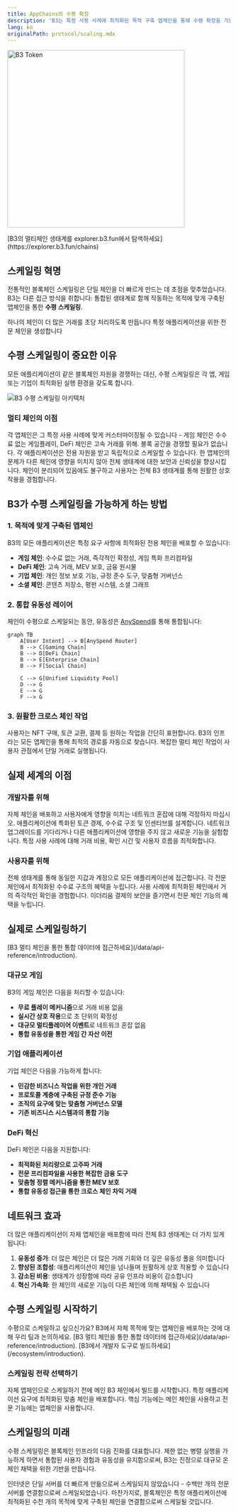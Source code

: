 ```yaml
---
title: AppChains의 수평 확장
description: 'B3는 특정 사용 사례에 최적화된 목적 구축 앱체인을 통해 수평 확장을 가능하게 하며, 통합된 유동성과 사용자 경험을 유지합니다.'
lang: ko
originalPath: protocol/scaling.mdx
---
```

<img
  src="/images/open-app-layer.png"
  alt="B3 Token"
  height="400"
  className="rounded-xl"
  title=""
/>

<Note>
  [B3의 멀티체인 생태계를 explorer.b3.fun에서 탐색하세요](https://explorer.b3.fun/chains)
</Note>

## 스케일링 혁명

전통적인 블록체인 스케일링은 단일 체인을 더 빠르게 만드는 데 초점을 맞추었습니다. B3는 다른 접근 방식을 취합니다: 통합된 생태계로 함께 작동하는 목적에 맞게 구축된 앱체인을 통한 **수평 스케일링**.

<CardGroup cols={2}>
  <Card title="수직 스케일링" icon="arrow-up">
    하나의 체인이 더 많은 거래를 초당 처리하도록 만듭니다
  </Card>
  <Card title="수평 스케일링" icon="arrow-right">
    특정 애플리케이션을 위한 전문 체인을 생성합니다
  </Card>
</CardGroup>

## 수평 스케일링이 중요한 이유

모든 애플리케이션이 같은 블록체인 자원을 경쟁하는 대신, 수평 스케일링은 각 앱, 게임 또는 기업이 최적화된 실행 환경을 갖도록 합니다.

<img
  src="/images/gamechains-diagram.jpg"
  alt="B3 수평 스케일링 아키텍처"
  className="w-full rounded-2xl"
/>

### 멀티 체인의 이점

<CardGroup cols={2}>
  <Card title="애플리케이션 특화 최적화" icon="gear">
    각 앱체인은 그 특정 사용 사례에 맞게 커스터마이징될 수 있습니다 - 게임 체인은 수수료 없는 게임플레이, DeFi 체인은 고속 거래를 위해.
  </Card>
  <Card title="무제한 처리량" icon="bolt">
    블록 공간을 경쟁할 필요가 없습니다. 각 애플리케이션은 전용 자원을 받고 독립적으로 스케일할 수 있습니다.
  </Card>
  <Card title="격리된 위험" icon="shield">
    한 앱체인의 문제가 다른 체인에 영향을 미치지 않아 전체 생태계에 대한 보안과 신뢰성을 향상시킵니다.
  </Card>
  <Card title="통합된 경험" icon="link">
    체인이 분리되어 있음에도 불구하고 사용자는 전체 B3 생태계를 통해 원활한 상호 작용을 경험합니다.
  </Card>
</CardGroup>

## B3가 수평 스케일링을 가능하게 하는 방법

### 1. 목적에 맞게 구축된 앱체인

B3의 모든 애플리케이션은 특정 요구 사항에 최적화된 전용 체인을 배포할 수 있습니다:

- **게임 체인**: 수수료 없는 거래, 즉각적인 확정성, 게임 특화 프리컴파일
- **DeFi 체인**: 고속 거래, MEV 보호, 금융 원시물
- **기업 체인**: 개인 정보 보호 기능, 규정 준수 도구, 맞춤형 거버넌스
- **소셜 체인**: 콘텐츠 저장소, 평판 시스템, 소셜 그래프

### 2. 통합 유동성 레이어

체인이 수평으로 스케일되는 동안, 유동성은 [AnySpend](/protocol/liquidity)를 통해 통합됩니다:

```mermaid
graph TB
    A[User Intent] --> B[AnySpend Router]
    B --> C[Gaming Chain]
    B --> D[DeFi Chain] 
    B --> E[Enterprise Chain]
    B --> F[Social Chain]
    
    C --> G[Unified Liquidity Pool]
    D --> G
    E --> G
    F --> G
```

### 3. 원활한 크로스 체인 작업

<Steps>
  <Step title="의도 표현">
    사용자는 NFT 구매, 토큰 교환, 결제 등 원하는 작업을 간단히 표현합니다.
  </Step>
  <Step title="자동 라우팅">
    B3의 인프라는 모든 앱체인을 통해 최적의 경로를 자동으로 찾습니다.
  </Step>
  <Step title="원자 실행">
    복잡한 멀티 체인 작업이 사용자 관점에서 단일 거래로 실행됩니다.
  </Step>
</Steps>

## 실제 세계의 이점

### 개발자를 위해

<CardGroup cols={2}>
  <Card title="더 이상의 혼잡 없음" icon="traffic-light">
    자체 체인을 배포하고 사용자에게 영향을 미치는 네트워크 혼잡에 대해 걱정하지 마십시오.
  </Card>
  <Card title="맞춤형 경제" icon="coins">
    애플리케이션에 특화된 토큰 경제, 수수료 구조 및 인센티브를 설계합니다.
  </Card>
  <Card title="보다 빠른 혁신" icon="rocket">
    네트워크 업그레이드를 기다리거나 다른 애플리케이션에 영향을 주지 않고 새로운 기능을 실험합니다.
  </Card>
  <Card title="더 나은 UX" icon="sparkles">
    특정 사용 사례에 대해 거래 비용, 확인 시간 및 사용자 흐름을 최적화합니다.
  </Card>
</CardGroup>

### 사용자를 위해

<CardGroup cols={2}>
  <Card title="일관된 경험" icon="user-check">
    전체 생태계를 통해 동일한 지갑과 계정으로 모든 애플리케이션에 접근합니다.
  </Card>
  <Card title="낮은 비용" icon="coins">
    각 전문 체인에서 최적화된 수수료 구조의 혜택을 누립니다.
  </Card>
  <Card title="보다 빠른 거래" icon="clock">
    사용 사례에 최적화된 체인에서 거의 즉각적인 확인을 경험합니다.
  </Card>
  <Card title="향상된 보안" icon="lock">
    이더리움 결제의 보안을 즐기면서 전문 체인 기능의 혜택을 누립니다.
  </Card>
</CardGroup>

## 실제로 스케일링하기

<Note>
  [B3 멀티 체인을 통한 통합 데이터에 접근하세요](/data/api-reference/introduction).
</Note>

### 대규모 게임

B3의 게임 체인은 다음을 처리할 수 있습니다:

- **무료 플레이 메커니즘**으로 거래 비용 없음
- **실시간 상호 작용**으로 초 단위의 확정성
- **대규모 멀티플레이어 이벤트**로 네트워크 혼잡 없음
- **통합 유동성을 통한 게임 간 자산 이전**

### 기업 애플리케이션

기업 체인은 다음을 가능하게 합니다:

- **민감한 비즈니스 작업을 위한 개인 거래**
- **프로토콜 계층에 구축된 규정 준수 기능**
- **조직의 요구에 맞는 맞춤형 거버넌스 모델**
- **기존 비즈니스 시스템과의 통합 기능**

### DeFi 혁신

DeFi 체인은 다음을 지원합니다:

- **최적화된 처리량으로 고주파 거래**
- **전문 프리컴파일을 사용한 복잡한 금융 도구**
- **맞춤형 정렬 메커니즘을 통한 MEV 보호**
- **통합 유동성 접근을 통한 크로스 체인 차익 거래**

## 네트워크 효과

더 많은 애플리케이션이 자체 앱체인을 배포함에 따라 전체 B3 생태계는 더 가치 있게 됩니다:

1. **유동성 증가**: 더 많은 체인은 더 많은 거래 기회와 더 깊은 유동성 풀을 의미합니다
2. **향상된 조합성**: 애플리케이션이 체인을 넘나들며 원활하게 상호 작용할 수 있습니다
3. **감소된 비용**: 생태계가 성장함에 따라 공유 인프라 비용이 감소합니다
4. **혁신 가속화**: 한 체인의 새로운 기능이 다른 체인에 의해 채택될 수 있습니다

## 수평 스케일링 시작하기

<Card title="앱체인 배포" icon="rocket" horizontal href="https://b3builders.typeform.com/bsmntdevelopers">
  수평으로 스케일하고 싶으신가요? B3에서 자체 목적에 맞는 앱체인을 배포하는 것에 대해 우리 팀과 논의하세요.
</Card>

<Note>
  [B3 멀티 체인을 통한 통합 데이터에 접근하세요](/data/api-reference/introduction).
</Note>

<Note>
  [B3에서 개발자 도구로 빌드하세요](/ecosystem/introduction).
</Note>

### 스케일링 전략 선택하기

<CardGroup cols={3}>
  <Card title="공유 B3 체인" icon="users">
    자체 앱체인으로 스케일하기 전에 메인 B3 체인에서 빌드를 시작합니다.
  </Card>
  <Card title="전용 앱체인" icon="server">
    특정 애플리케이션 요구에 최적화된 맞춤 체인을 배포합니다.
  </Card>
  <Card title="하이브리드 접근법" icon="block">
    핵심 기능에는 메인 체인을 사용하고 전문 기능에는 앱체인을 사용합니다.
  </Card>
</CardGroup>

## 스케일링의 미래

수평 스케일링은 블록체인 인프라의 다음 진화를 대표합니다. 제한 없는 병렬 실행을 가능하게 하면서 통합된 사용자 경험과 유동성을 유지함으로써, B3는 진정으로 대규모 온체인 채택을 위한 기반을 만듭니다.

인터넷은 단일 서버를 더 빠르게 만듦으로써 스케일되지 않았습니다 - 수백만 개의 전문 서버를 연결함으로써 스케일되었습니다. 마찬가지로, 블록체인은 특정 애플리케이션에 최적화된 수천 개의 목적에 맞게 구축된 체인을 연결함으로써 스케일될 것입니다.
